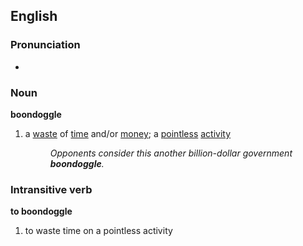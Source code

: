 ==English==
===Pronunciation===
<!--IPA/SAMPA first, please-->
*{{audio|en-us-boondoggle.ogg|Audio (US)}}

===Noun===
'''boondoggle'''
#a [[waste]] of [[time]] and/or [[money]]; a [[pointless]] [[activity]]
#:''Opponents consider this another billion-dollar government '''boondoggle'''.''

===Intransitive verb===
'''to boondoggle'''
#to waste time on a pointless activity